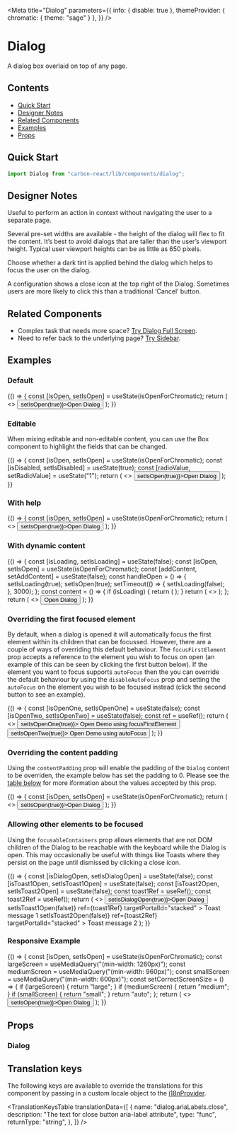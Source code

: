 

<Meta
  title="Dialog"
  parameters={{
    info: { disable: true },
    themeProvider: { chromatic: { theme: "sage" } },
  }}
/>

# Dialog

A dialog box overlaid on top of any page.

## Contents

- [Quick Start](#quick-start)
- [Designer Notes](#designer-notes)
- [Related Components](#related-components)
- [Examples](#examples)
- [Props](#props)

## Quick Start

```javascript
import Dialog from "carbon-react/lib/components/dialog";
```

## Designer Notes

Useful to perform an action in context without navigating the user to a separate page.

Several pre-set widths are available - the height of the dialog will flex to fit the content. It’s best to avoid dialogs that are taller than the user’s viewport height. Typical user viewport heights can be as little as 650 pixels.

Choose whether a dark tint is applied behind the dialog which helps to focus the user on the dialog.

A configuration shows a close icon at the top right of the Dialog. Sometimes users are more likely to click this than a traditional ‘Cancel’ button.

## Related Components

- Complex task that needs more space? [Try Dialog Full Screen](/?path=/docs/dialog-full-screen--default-story "Dialog Full Screen").
- Need to refer back to the underlying page? [Try Sidebar](/?path=/docs/sidebar--default-story "Sidebar").

## Examples

### Default

<Canvas>
  <Story name="default">
    {() => {
      const [isOpen, setIsOpen] = useState(isOpenForChromatic);
      return (
        <>
          <Button onClick={() => setIsOpen(true)}>Open Dialog</Button>
          <Dialog
            open={isOpen}
            onCancel={() => setIsOpen(false)}
            title="Title"
            subtitle="Subtitle"
          >
            <Form
              stickyFooter
              height="500px"
              leftSideButtons={
                <Button onClick={() => setIsOpen(false)}>Cancel</Button>
              }
              saveButton={
                <Button buttonType="primary" type="submit">
                  Save
                </Button>
              }
            >
              <Typography>
                This is an example of a dialog with a Form as content
              </Typography>
              <Textbox label="First Name" />
              <Textbox label="Middle Name" />
              <Textbox label="Surname" />
              <Textbox label="Birth Place" />
              <Textbox label="Favourite Colour" />
              <Textbox label="Address" />
              <Textbox label="First Name" />
              <Textbox label="Middle Name" />
              <Textbox label="Surname" />
              <Textbox label="Birth Place" />
              <Textbox label="Favourite Colour" />
              <Textbox label="Address" />
            </Form>
          </Dialog>
        </>
      );
    }}
  </Story>
</Canvas>

### Editable

When mixing editable and non-editable content, you can use the <LinkTo kind="Box" story="page">Box</LinkTo> component to highlight the fields that can be changed.

<Canvas>
  <Story name="editable" parameters={{ chromatic: { disable: true } }}>
    {() => {
      const [isOpen, setIsOpen] = useState(isOpenForChromatic);
      const [isDisabled, setIsDisabled] = useState(true);
      const [radioValue, setRadioValue] = useState("1");
      return (
        <>
          <Button onClick={() => setIsOpen(true)}>Open Dialog</Button>
          <Dialog
            open={isOpen}
            onCancel={() => setIsOpen(false)}
            title="Add an address"
          >
            <Form
              stickyFooter={true}
              height="500px"
              leftSideButtons={
                <Button onClick={() => setIsOpen(false)}>Cancel</Button>
              }
              saveButton={
                <Button buttonType="primary" type="submit">
                  Save
                </Button>
              }
            >
              <Typography variant="h3" mb="32px">
                Basic details
              </Typography>
              <Button onClick={() => setIsDisabled(!isDisabled)}>
                {isDisabled ? "Activate" : "Disable"} Address
              </Button>
              <RadioButtonGroup
                name="mybuttongroup"
                legend="How do you want to create this address?"
                legendInline
                onChange={({ target }) => setRadioValue(target.value)}
                value={radioValue}
                legendWidth={40}
              >
                <RadioButton
                  value="1"
                  label="Create a new Address"
                  size="large"
                  disabled={isDisabled}
                />
                <RadioButton
                  value="2"
                  label="Select an Existing address"
                  size="large"
                  disabled={isDisabled}
                />
              </RadioButtonGroup>
              <Box p="24px" bg="slateTint90" ml="88px">
                <Textbox labelInline label="Property Name" />
                <Fieldset>
                  <Textbox labelInline label="Address Line 1" />
                  <Textbox labelInline label="Address Line 2" />
                  <Textbox labelInline label="Town" />
                  <Textbox labelInline label="City" />
                  <Textbox labelInline label="Postcode" />
                </Fieldset>
              </Box>
            </Form>
          </Dialog>
        </>
      );
    }}
  </Story>
</Canvas>

### With help

<Canvas>
  <Story name="with help">
    {() => {
      const [isOpen, setIsOpen] = useState(isOpenForChromatic);
      return (
        <>
          <Button onClick={() => setIsOpen(true)}>Open Dialog</Button>
          <Dialog
            open={isOpen}
            onCancel={() => setIsOpen(false)}
            title="Add an address"
            help="Some help text"
          >
            <Form
              stickyFooter={true}
              height="500px"
              leftSideButtons={
                <Button onClick={() => setIsOpen(false)}>Cancel</Button>
              }
              saveButton={
                <Button buttonType="primary" type="submit">
                  Save
                </Button>
              }
            >
              <Box p="24px" bg="slateTint90" ml="88px">
                <Textbox labelInline label="Property Name" />
                <Fieldset>
                  <Textbox labelInline label="Address Line 1" />
                  <Textbox labelInline label="Address Line 2" />
                  <Textbox labelInline label="Town" />
                  <Textbox labelInline label="City" />
                  <Textbox labelInline label="Postcode" />
                </Fieldset>
              </Box>
            </Form>
          </Dialog>
        </>
      );
    }}
  </Story>
</Canvas>

### With dynamic content

<Canvas>
  <Story name="dynamic content" parameters={{ chromatic: { disable: true } }}>
    {() => {
      const [isLoading, setIsLoading] = useState(false);
      const [isOpen, setIsOpen] = useState(isOpenForChromatic);
      const [addContent, setAddContent] = useState(false);
      const handleOpen = () => {
        setIsLoading(true);
        setIsOpen(true);
        setTimeout(() => {
          setIsLoading(false);
        }, 3000);
      };
      const content = () => {
        if (isLoading) {
          return (
            <Loader
              isActive
              isInsideButton={false}
              size="small"
              style={{
                textAlign: "left",
              }}
            />
          );
        }
        return (
          <>
            <Textbox label="Textbox 1" labelInline />
            <Textbox label="Textbox 2" labelInline />
            <Textbox label="Textbox 3" labelInline />
            <Textbox label="Textbox 4" labelInline />
            <Textbox label="Textbox 5" labelInline />
            <Textbox label="Textbox 6" labelInline />
            <Textbox label="Textbox 7" labelInline />
          </>
        );
      };
      return (
        <>
          <Button onClick={handleOpen}>Open Dialog</Button>
          <Dialog
            size="medium"
            open={isOpen}
            title="Dialog with dynamic content"
            isLoading="isLoading"
            onCancel={() => setIsOpen(false)}
          >
            {content()}
          </Dialog>
        </>
      );
    }}
  </Story>
</Canvas>

### Overriding the first focused element

By default, when a dialog is opened it will automatically focus the first element within its children that can be focussed.
However, there are a couple of ways of overriding this default behaviour. The `focusFirstElement` prop accepts a reference
to the element you wish to focus on open (an example of this can be seen by clicking the first button below). If the element
you want to focus supports `autoFocus` then the you can override the default behaviour by using the `disableAutoFocus` prop
and setting the `autoFocus` on the element you wish to be focused instead (click the second button to see an example).

<Canvas>
  <Story
    name="focusing a different first element"
    parameters={{ chromatic: { disable: true } }}
  >
    {() => {
      const [isOpenOne, setIsOpenOne] = useState(false);
      const [isOpenTwo, setIsOpenTwo] = useState(false);
      const ref = useRef();
      return (
        <>
          <Button onClick={() => setIsOpenOne(true)}>
            Open Demo using focusFirstElement
          </Button>
          <Dialog
            focusFirstElement={ref}
            open={isOpenOne}
            onCancel={() => setIsOpenOne(false)}
            aria-label={"Demo using focusFirstElement"}
          >
            <p>Focus an element that doesnt support autofocus</p>
            <div
              style={{
                display: "flex",
                flexDirection: "column",
                justifyContent: "space-around",
                height: "150px",
              }}
            >
              <Button onClick={() => setisOpenOne(false)}>Not focused</Button>
              <Button forwardRef={ref} onClick={() => setisOpenOne(false)}>
                This should be focused first now
              </Button>
            </div>
            <Textbox label="Not focused" />
          </Dialog>
          <Button ml={2} onClick={() => setIsOpenTwo(true)}>
            Open Demo using autoFocus
          </Button>
          <Dialog
            disableAutoFocus
            open={isOpenTwo}
            onCancel={() => setIsOpenTwo(false)}
            aria-label={"Demo using autoFocus"}
          >
            <p>Focus an element that supports autoFocus</p>
            <div
              style={{
                display: "flex",
                flexDirection: "column",
                justifyContent: "space-around",
                height: "150px",
              }}
            >
              <Button onClick={() => setisOpenTwo(false)}>Not focused</Button>
              <Button onClick={() => setisOpenTwo(false)}>Not focused</Button>
            </div>
            <Textbox autoFocus label="This should be focused first now" />
          </Dialog>
        </>
      );
    }}
  </Story>
</Canvas>

### Overriding the content padding

Using the `contentPadding` prop will enable the padding of the `Dialog` content to be overriden, the example below has
set the padding to 0. Please see the [table below](#props) for more iformation about the values accepted by this prop.

<Canvas>
  <Story name="overriding content padding">
    {() => {
      const [isOpen, setIsOpen] = useState(isOpenForChromatic);
      return (
        <>
          <Button onClick={() => setIsOpen(true)}>Open Dialog</Button>
          <Dialog
            open={isOpen}
            onCancel={() => setIsOpen(false)}
            title="Title"
            subtitle="Subtitle"
            contentPadding={{ p: 0 }}
          >
            <Form
              stickyFooter={true}
              height="500px"
              leftSideButtons={
                <Button onClick={() => setIsOpen(false)}>Cancel</Button>
              }
              saveButton={
                <Button buttonType="primary" type="submit">
                  Save
                </Button>
              }
            >
              <Typography>
                This is an example of a dialog with a Form as content
              </Typography>
              <Textbox label="First Name" />
              <Textbox label="Middle Name" />
              <Textbox label="Surname" />
              <Textbox label="Birth Place" />
              <Textbox label="Favourite Colour" />
              <Textbox label="Address" />
              <Textbox label="First Name" />
              <Textbox label="Middle Name" />
              <Textbox label="Surname" />
              <Textbox label="Birth Place" />
              <Textbox label="Favourite Colour" />
              <Textbox label="Address" />
            </Form>
          </Dialog>
        </>
      );
    }}
  </Story>
</Canvas>

### Allowing other elements to be focused

Using the `focusableContainers` prop allows elements that are not DOM children of the Dialog to be reachable with the keyboard while the Dialog is open.
This may occasionally be useful with things like Toasts where they persist on the page until dismissed by clicking a close icon.

<Canvas>
  <Story
    name="other focusable containers"
    parameters={{ chromatic: { disable: true } }}
  >
    {() => {
      const [isDialogOpen, setIsDialogOpen] = useState(false);
      const [isToast1Open, setIsToast1Open] = useState(false);
      const [isToast2Open, setIsToast2Open] = useState(false);
      const toast1Ref = useRef();
      const toast2Ref = useRef();
      return (
        <>
          <Button onClick={() => setIsDialogOpen(true)}>Open Dialog</Button>
          <Dialog
            open={isDialogOpen}
            onCancel={() => setIsDialogOpen(false)}
            title="Title"
            subtitle="Subtitle"
            focusableContainers={[toast1Ref, toast2Ref]}
          >
            <Form
              stickyFooter={true}
              height="500px"
              leftSideButtons={
                <Button onClick={() => setIsDialogOpen(false)}>Cancel</Button>
              }
              saveButton={
                <Button buttonType="primary" type="submit">
                  Save
                </Button>
              }
            >
              <Typography>
                This is an example of a dialog with a Form as content
              </Typography>
              <Textbox label="First Name" />
              <Textbox label="Middle Name" />
              <Textbox label="Surname" />
              <Button onClick={() => setIsToast1Open(true)}>
                Show first toast
              </Button>
              <Button
                ml={2}
                buttonType="primary"
                onClick={() => setIsToast2Open(true)}
              >
                Show second toast
              </Button>
            </Form>
          </Dialog>
          <Toast
            open={isToast1Open}
            onDismiss={() => setIsToast1Open(false)}
            ref={toast1Ref}
            targetPortalId="stacked"
          >
            Toast message 1
          </Toast>
          <Toast
            open={isToast2Open}
            onDismiss={() => setIsToast2Open(false)}
            ref={toast2Ref}
            targetPortalId="stacked"
          >
            Toast message 2
          </Toast>
        </>
      );
    }}
  </Story>
</Canvas>

### Responsive Example

<Canvas>
  <Story 
    name="responsive" 
    parameters={
      { 
        chromatic: { 
          viewports: [1500, 900] 
        } 
      }
    }
  >
    {() => {
      const [isOpen, setIsOpen] = useState(isOpenForChromatic);
      const largeScreen = useMediaQuery("(min-width: 1260px)");
      const mediumScreen = useMediaQuery("(min-width: 960px)");
      const smallScreen = useMediaQuery("(min-width: 600px)");
      const setCorrectScreenSize = () => {
        if (largeScreen) {
          return "large";
        }
        if (mediumScreen) {
          return "medium";
        }
        if (smallScreen) {
          return "small";
        }
        return "auto";
      };
      return (
        <>
          <Button onClick={() => setIsOpen(true)}>Open Dialog</Button>
          <Dialog
            size={setCorrectScreenSize()}
            open={isOpen}
            onCancel={() => setIsOpen(false)}
            title="Title"
            subtitle="Subtitle"
          >
            <Form
              stickyFooter={true}
              height="500px"
              leftSideButtons={
                <Button onClick={() => setIsOpen(false)}>Cancel</Button>
              }
              saveButton={
                <Button buttonType="primary" type="submit">
                  Save
                </Button>
              }
            >
              <Typography>
                This is an example of a dialog with a Form as content
              </Typography>
              <Textbox label="First Name" />
              <Textbox label="Middle Name" />
              <Textbox label="Surname" />
              <Textbox label="Birth Place" />
              <Textbox label="Favourite Colour" />
              <Textbox label="Address" />
            </Form>
          </Dialog>
        </>
      );
    }}
  </Story>
</Canvas>

## Props

### Dialog

<ArgsTable of={Dialog} />

## Translation keys

The following keys are available to override the translations for this component by passing in a custom locale object to the
[i18nProvider](https://carbon.sage.com/?path=/story/documentation-i18n--page).

<TranslationKeysTable
  translationData={[
    {
      name: "dialog.ariaLabels.close",
      description: "The text for close button aria-label attribute",
      type: "func",
      returnType: "string",
    },
  ]}
/>
